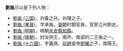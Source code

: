 '''劉胤'''可以是下列人物：

* [[劉胤_(三国)|劉胤 (三国)]]，刘备之孙，刘理之子。
* [[劉胤_(東晉)|劉胤 (東晉)]]，字承胤，[[晉朝|晉朝]]时期官員，官至江州刺史。
* [[劉胤_(明朝)|劉胤 (明朝)]]，明朝[[永安縣|永安縣]][[知縣|知縣]]。
* [[劉胤_(南朝)|劉胤 (南朝)]]，封汝阴王，南齐、南梁的二王後之一。
* [[劉胤_(十六國)|劉胤 (十六國)]]，字義孫，[[前趙|前趙]]皇帝[[劉曜|劉曜]]之子，南陽王。

{{disambig|cat=二字劉姓人名消歧义|yin}}